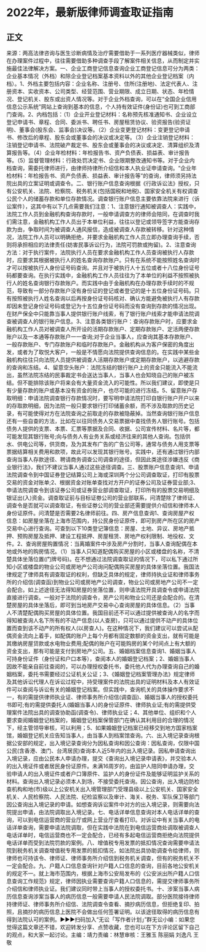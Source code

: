 # 2022年，最新版律师调查取证指南
## 正文
来源：两高法律咨询与医生诊断病情及治疗需要借助于一系列医疗器械类似，律师在办理案件过程中，往往需要借助多种调查手段了解案件相关信息，从而制定并实施最佳法律解决方案。一、企业工商登记信息查询企业工商登记信息可分为两类：企业基本情况（外档）和除企业登记档案基本资料以外的其他企业登记档案（内档）。1、外档主要包括内容：企业名称、注册号、住所(注册地)、法定代表人、注册资本、实收资本、公司类型、经营范围、营业期限、成立日期、状态、年检情况、登记机关、股东或出资人情况等。对于企业外档查询，可以在“全国企业信用信息公示系统”网站上查询到基本的信息，个人持有效证件(身份证)也可到工商部门查询。2、内档包括：（1）企业开业登记材料：名称预先核准通知书、企业设立登记申请书、章程、合同、委派书、聘任书、房屋租赁协议、验资报告(验资证明)、董事会(股东会、监事会)决议等。（2）企业变更登记材料：变更登记申请书、修改后的章程、股东会或董事会的决议或决定等。（3）企业注销登记材料：注销登记申请书、法院破产裁定书、股东会或董事会的决议或决定、清算组织及清算报告等。（4）企业年检材料：年检报告书、资产负债表、损益表、审计报告等。（5）监督管理材料：行政处罚决定书、企业限期整改通知书等。对于企业内档查询，需委托律师进行，由律师持律所介绍信和本人执业证申请查询。“企业年检材料：年检报告书、资产负债表、损益表、审计报告等”的查询，律师须另持法院出具的立案证明或调查令。二、银行账户信息查询根据《行政诉讼法》授权，只有公安机关、法院、检察院、税务机关(包括国税和地税)、国家安全机关有权调查公民个人的储蓄存款和单位存款情况。调查银行账户信息主要依靠法院来进行（诉讼案件），这其中有以下几点需要我们注意：1、注意银行通知被调查人：实践中，法院工作人员到金融机构查询存款时，一般申请调查方的律师会陪同，在调查时我们需注意，金融机构工作人员出于本单位利益，往往以登记或领导签字方能查询存款为由，争取时间为被调查人通风报信，造成被调查人存款被转移。针对这种情况，法院工作人员可以明确拒绝，并要求金融机构工作人员立即办理查询手续，否则将承担相应的法律责任(妨害民事诉讼行为，法院可罚款或拘留)。2、注意查询方法：对于执行案件，法院执行人员在要求金融机构工作人员查询被执行人存款时，应要求其根据被执行人的姓名查询存款账户。只有在系统不能按照姓名查询时才可以按被执行人身份证号码查询。并且对于被执行人十五位或者十八位身份证号码都要查询。在执行实践中，金融机构工作人员往往为了本单位的利益不按照被执行人的姓名查询银行存款账户。而实践中由于金融机构在办理存款手续时的不规范，导致有一部分存款账户没有身份证的登记或者登记的是十五位身份证号码。只有按照被执行人姓名查询以后再按身份证号码核对、确认方能避免被执行人有存款却因未登记身份证号码或登记为十五位身份证号码而没有查询到存款的情况出现。在财产保全中只能靠当事人提供银行账户线索，有了银行账户线索才能申请法院调查被调查人的银行账户信息。3、注意各类银行账户：查询存款账户时，应要求金融机构工作人员对被调查人所开设的活期存款账户、定期存款账户、定活两便存款账户以及一本通等存款账户一一查询;对于企业当事人，应查询其基本存款账户、一般存款账户、专门存款账户和临时存款账户。金融机构从为客户保密的角度出发，或者为了取悦大客户，一般是不情愿向法院提供查询信息的。在实践中某些金融机构往往只向法院人员提供被调查人活期存款账户或定期存款账户，以逃避存款的查询和冻结。4、留意空头账户：法院冻结的银行账户上的资金只能流入不能流出，虽然法院冻结的民事裁定书会送达当事人，当事人也会知晓自己的账户被冻结。但不能排除该账户将来会有大量资金流入的可能性。所以我们建议，即使是只有少量存款的账户或基本没有资金的账户，也尽可能的进行冻结。5、留意账户存取明细：申请法院调查银行存款情况时，要写明申请法院打印自银行账户开户以来的存取款明细，因为法院一般只要求银行打印储蓄余额，而不涉及取款的历史记录，有可能使得对方在法院查询之前取走的存款被隐蔽掉。当然查询银行账户信息还有一些自查的方法，比如在以往同债务人交易票据中查找债务人银行账号。包括债务人提供的支票、本票、汇票等票据及合同、收据、公司宣传材料、名片等，都可能发现其银行账号;向与债务人有业务关系或经济往来的其他人查询。包括供水、供电公司等，供货商，及为其发布广告的广告公司等，通常与债务人用支票等票据结算相关费用和款项，故此可以发现其银行账号。实践中，还有通过银行内部查询当事人存款途径、聘请商务调查公司调查的途径，但因此类途径涉嫌违反《商业银行法》，我们不建议当事人通过这些途径调查。三、股票账户信息查询1、申请法院调查令到中国证券登记结算公司上海或深圳两个分公司调查取证，打印有股票交易的资金对账单;2、根据资金对账单查找对方开户的证券公司及证券营业部;3、申请法院调查令到该证券公司或证券营业部调查取证，打印所有的股票交易明细及银证出(入)资金。调查取证前与目标证劵公司的营业部联系，问清楚除了律师证、调查令是否就可以调查取证，有些证劵公司的营业部还需要提供介绍信和律师本人身份证原件。问清楚是否需要2名律师前往。四、房产信息查询1、查询房屋产权信息：如房屋坐落在上海市范围内，持公民身份证原件，即可到房产所在区的房产交易中心进行查询。可查到以下10类登记簿信息：房屋、土地、异议、房地产抵押、预购房屋及抵押、建设工程抵押、房屋租赁、房地产权利限制、地役权、文件。2、查询房屋购置情况：当离婚案件中涉及房产分割时，当事人查询配偶在本地或外地的购房情况。（1）当事人只知道配偶购买房屋的小区或楼盘的名称，不清楚具体坐落位置(门牌号码)。在不想通过法院调查取证的情况下，可以私下通过所知小区或楼盘的物业公司或房地产公司询问配偶购买房屋的具体坐落位置。我国法律规定了律师具有调查取证的权利，但缺乏具体的规定，律师持执业证和律师事务所的介绍信(调查函)到物业公司或房地产公司调查，物业公司或房地产公司不一定会配合。如上述途径无法得知房屋的坐落位置，则申请法院开具调查令或申请法院直接进行调查。一般对于法院的调查令，房产公司和物业公司还是会配合的。在清楚房屋的具体坐落后，即可到当地房产交易中心查询房屋的具体信息。（2）当事人不清楚配偶购买房屋的具体位置。我国目前还不可以通过提供被查询人的名字而得知被查询人名下所有的不动产信息(以人查房)，只可以通过提供不动产的具体位置而查到该不动产的所有权人(以房查人)。在这种情况下，我们建议可以尝试从配偶资金流向上着手，如配偶的账户上每个月都有固定数额的资金支出，就有可能是其缴纳房屋贷款或水电物业费用;配偶的账户在可能购房的某个时间点上有大额的资金支出，那有可能是支付到房地产公司。五、婚姻档案信息查询1、婚姻当事人可持身份证件（身份证和户口本等），查阅本人的婚姻登记档案；2、婚姻当事人因故不能亲自前往查阅的，可以办理授权委托书，委托他人代为办理查询自己的婚姻档案，委托书需要经过公证机关公证；3、《婚姻登记档案管理办法》规定律师及其他诉讼代理人在诉讼过程中，持受理案件的法院出具的证明材料及本人有效证件可以查阅与诉讼有关的婚姻登记档案。但实践中，查询机关的具体操作要求不一，有的需提供律师执业证、律师事务所介绍信(调查函)、婚姻当事人的授权委托书即可;有的需提供委托人(婚姻当事人)的身份证原件、律师执业证;有的需提供受理案件法院出具的调查协助函(调查令)、律师执业证；4、其他单位、组织和个人要求查阅婚姻登记档案的，婚姻登记档案保管部门在确认其利用目的合理的情况下，经主管领导审核，可以利用；5、如果婚姻登记档案已经移交到地方国家档案馆，婚姻登记机关应告知当事人，由当事人到档案馆查询。六、出入境记录查询根据公安部的规定，出入境记录查询分为因私查询和因公查询：因私查询，仅限中国公民(含香港、澳门、台湾居民)查询本人近5年内的出入境记录。因私申请查询出入境记录，应由公民本人申请办理，提交《查询出入境记录申请表》，并交验本人的出入境证件或者居民身份证原件。未满16周岁的，由监护人陪同申请办理，交验申请人的出入境证件或者户口簿原件、监护人的身份证件及能够证明监护关系的材料。查询出入境记录必须本人到场，不接受委托查询。因公查询，出入境边防检查机构和地(市)级以上公安机关出入境管理部门受理县级以上公安机关、国家安全机关、人民检察院、人民法院、纪检监察以及审计、海关、税务、军队保卫等部门因公查询出入境记录的申请。如想查询诉讼案件中对方的出入境记录，则需要向法院提出申请，由法院调取出入境记录。七、电话详单信息查询对本人电话详单的查询，可以到电信运营商的营业厅或网上营业厅查看打印。对诉讼中有关当事人的电话详单查询，需要申请法院调取，但在实践中法院在到电信运营商处调取被调查人电话详单时，电信运营商也不一定会配合，已经有多起电信运营商拒绝向法院提供电话详单而受到法院罚款的案例。八、增值税专用发票的抵扣情况查询需要申请法院到税务机关调查增值税专用发票的抵扣情况，如法院出具协助调查令给律师，则律师也可持该令、律师证、律师事务所介绍信到税务机关调查，但有的税务机关不一定会配合。九、户籍人口信息查询针对户籍人口信息的查询，目前各地公安机关的规定不一。就上海市范围内，根据上海市公安局发布的《公安派出所户籍人口信息查询工作规范》规定，律师因执业需要查询户籍人口信息的，需提交律师事务所介绍信和律师执业证。我们建议同时带上当事人的授权委托书。十、涉案当事人病历信息查询涉案当事人的病历信息一般需要申请人民法院调取。部分医院接待律师持律师证、律师事务所介绍信、法院调查令查看、摘抄病历信息，但拒绝复印、拍照，且摘抄的病历信息上医院不会做出任何签署证明。以该途径取得的病历信息有得到法院认可的案例。►►►扫码加入“无讼「写作者计划」”群无讼小编：如果您觉得这篇文章还不错，欢迎转发分享、点赞收藏，您也可以在下方评论区留下自己的观点，和大家一起讨论。主编：靖力责编：林慧审核：王雅玉 陈丽娟 刘逸凡 王敬